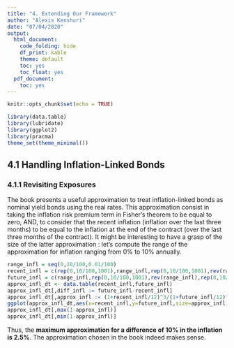 ```yaml
---
title: "4. Extending Our Framework"
author: "Alexis Kenshuri"
date: "07/04/2020"
output:
  html_document:
    code_folding: hide
    df_print: kable
    theme: default
    toc: yes
    toc_float: yes
  pdf_document:
    toc: yes
---
```


```r
knitr::opts_chunk$set(echo = TRUE)
```

```r
library(data.table)
library(lubridate)
library(ggplot2)
library(pracma)
theme_set(theme_minimal())
```

## 4.1 Handling Inflation-Linked Bonds

### 4.1.1 Revisiting Exposures
The book presents a useful approximation to treat inflation-linked bonds as nominal yield bonds using the real rates. This approximation consist in taking the inflation risk premium term in Fisher's theorem to be equal to zero, AND, to consider that the recent inflation (inflation  over the last three months) to be equal to the inflation at the end of the contract (over the last three months of the contract). It might be interesting to have a grasp of the size of the latter approximation : let's compute the range of the approximation for inflation ranging from 0% to 10% annually.

```r
range_infl = seq(0,10/100,0.01/100)
recent_infl = c(rep(0,10/100,1001),range_infl,rep(0,10/100,1001),rev(range_infl))
future_infl = c(range_infl,rep(0,10/100,1001),rev(range_infl),rep(0,10/100,1001))
approx_infl_dt <- data.table(recent_infl,future_infl)
approx_infl_dt[,diff_infl := future_infl-recent_infl]
approx_infl_dt[,approx_infl := (1+recent_infl/12)^3/(1+future_infl/12)^3]
ggplot(approx_infl_dt,aes(x=recent_infl,y=future_infl,size=approx_infl,color=approx_infl)) + geom_point()
approx_infl_dt[,max(1-approx_infl)]
approx_infl_dt[,min(1-approx_infl)]
```
Thus, the **maximum approximation for a difference of 10% in the inflation is 2.5%**. The approximation chosen in the book indeed makes sense.
